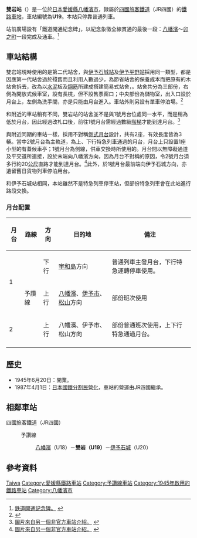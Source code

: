 {{noteTA
|T=zh-tw:雙岩車站; zh-cn:双岩站; zh-hk:雙岩站;
|1=zh-tw:雙岩車站; zh-cn:双岩站; zh-hk:雙岩站;
}}
{{日本車站資訊
|公司色     = #1cadca
|文字色     =
|站名       = 雙岩站
|圖片       = Futaiwa-station-Platform.jpg
|pxl        =
|圖片說明   = 從平交道攝雙岩站兩邊月台。
|日文原名   = 双岩
|平假名     = ふたいわ 
|羅馬拼音   = Futaiwa
|前一站     = U18 [[八幡濱站|八幡濱]]
|後一站     = [[伊予石城站|伊予石城]] U20
|前一站距離 = 4.7
|後一站距離 = 4.9
|電報略號   = フワ
|車站編號   = {{車站編號c|#fbaf18|U19}}
|所屬公司   = [[四國旅客鐵道|四國旅客鐵道]]（JR四國）
|所屬路線   = {{Color|#fbaf18|■}}[[予讚線|予讚線]]
|距離       = 267.5
|起站       = [[高松站　(香川縣)|高松]]
|所在地     = [[愛媛縣|愛媛縣]][[八幡濱市|八幡濱市]]若山
|車站構造   = [[地面車站|地面車站]]
|月台配置   = 2面2線
|啟用年月日 = 1945年6月20日
|廢止年月日 = 
|上下車人次 = 
|統計年度   = 
|備註       = 無人站。
}}

'''雙岩站'''（{{jpn|j=双岩駅|hg=ふたいわえき|rm=Futaiwa eki|f=y}}）是一位於[[日本|日本]][[愛媛縣|愛媛縣]][[八幡濱市|八幡濱市]]，隸屬於[[四國旅客鐵道|四國旅客鐵道]]（JR四國）的[[鐵路車站|鐵路車站]]，車站編號為'''U19'''。本站只停靠普通列車。

站前廣場設有「鐵道開通紀念碑」，以紀念象徵全線貫通的最後一段：[[八幡濱站|八幡濱]]～[[卯之町站|卯之町]]一段完成及通車。<ref>[http://hozonsharyou.web.fc2.com/Monument/K00KenTop/K38Ehime.html 鉄道開通記念碑。] {{Wayback|url=http://hozonsharyou.web.fc2.com/Monument/K00KenTop/K38Ehime.html |date=20160304130038 }}{{ja}}</ref>

==車站結構==
雙岩站現時使用的是第二代站舍，與[[伊予石城站|伊予石城站]]及[[伊予平野站|伊予平野站]]採用同一類型，都是因應第一代站舍過於殘舊而且利用人數過少，為節省站舍的保養成本而把原有的木站舍拆去，改為以[[水泥|水泥]]板及[[鋼筋|鋼筋]]所建成撘建簡易式站舍，。站舍共分為三部份，右側為開放式候車室，設有長櫈，但不設售票窗口；中央部份為儲物室，出入口設於月台上，左側為洗手間，亦是只能由月台進入。車站外則另設有單車停泊場。<ref>{{Cite web |url=http://hacchi-no-he.net/line/yosan/station/0780_futaiwa.htm |title=非官方車站介紹。 |access-date=2014-09-08 |archive-date=2016-06-07 |archive-url=https://web.archive.org/web/20160607063241/http://hacchi-no-he.net/line/yosan/station/0780_futaiwa.htm |dead-url=no }}</ref>

和附近的車站稍有不同，雙岩站的站舍並不是與1號月台位處同一水平，而是稍為低於月台，因此經過改札口後，前往1號月台需經過數級[[階梯|階梯]]才能到達月台。<ref>[http://www.shikoku.org.uk/JR/LINE/yosan/ST-FUTAIWA_kai.jpg 圖片來自另一個非官方車站介紹。] {{webarchive|url=https://web.archive.org/web/20140908223301/http://www.shikoku.org.uk/JR/LINE/yosan/ST-FUTAIWA_kai.jpg |date=2014-09-08 }}</ref>

與附近同期的車站一樣，採用不對稱[[側式月台|側式月台]]設計，共有2座，有效長度皆為3輛。當中2號月台為主軌道，為上、下行特急列車通過的月台，月台上只設置1座小型的有蓋候車亭；1號月台為側線，供車交換時所使用的。月台間以無障礙通道及平交道所連接，設於末端向八幡濱方向，因為月台不對稱的原因，令2號月台須多行約20[[公尺|公尺]]直路才能到達月台。<ref>[http://www.shikoku.org.uk/JR/LINE/yosan/ST-FUTAIWA_h.jpg 圖片來自另一個非官方車站介紹。] {{webarchive|url=https://web.archive.org/web/20140908223343/http://www.shikoku.org.uk/JR/LINE/yosan/ST-FUTAIWA_h.jpg |date=2014-09-08 }}</ref>此外，於1號月台最前端向伊予石城方向，亦遺留舊日貨物列車停泊用台。

和伊予石城站相同，本站雖然不是特急列車停車站，但部份特急列車會在此站進行路段交換。

===月台配置===
{| class="wikitable"
!月台!!路線!!方向!!目的地!!備注
|-
!rowspan="2"| 1
|rowspan="3"|{{Color|#fbaf18|■}}予讚線
|下行
|[[宇和島站|宇和島]]方向
|普通列車主發月台，下行特急運轉停車使用。
|-
| 上行
|[[八幡濱站|八幡濱]]、[[伊予市站|伊予市]]、[[松山站_(愛媛縣)|松山]]方向
|部份班次使用
|-
| 2
| 上行
|八幡濱、伊予市、松山方向
|部份普通班次使用，上下行特急通過月台。
|-
|}

==歷史==
* 1945年6月20日：開業。
* 1987年4月1日：[[日本國鐵分割民營化|日本國鐵分割民營化]]，車站的營運由JR四國繼承。

==相鄰車站==
; 四國旅客鐵道（JR四國）
: {{Color|#fbaf18|■}}予讚線
:: [[八幡濱站|八幡濱]]（U18）－'''雙岩（U19）'''－[[伊予石城站|伊予石城]]（U20）

==參考資料==
{{reflist}}

{{commonscat|Futaiwa Station}}

{{予讚線 (宇和島地區)}}

{{DEFAULTSORT:Futaiwa}}
[[Category:日本鐵路車站_Fu|Taiwa]]
[[Category:愛媛縣鐵路車站|Category:愛媛縣鐵路車站]]
[[Category:予讚線車站|Category:予讚線車站]]
[[Category:1945年啟用的鐵路車站|Category:1945年啟用的鐵路車站]]
[[Category:八幡濱市|Category:八幡濱市]]